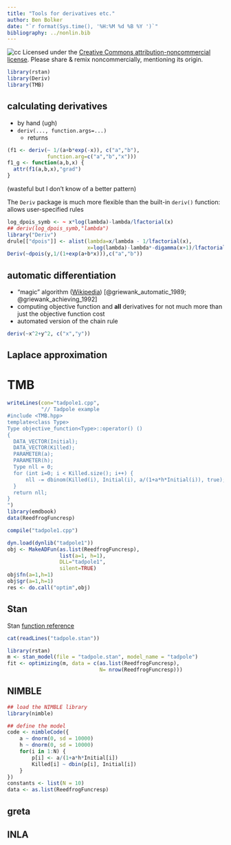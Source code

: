 ```yaml
---
title: "Tools for derivatives etc."
author: Ben Bolker
date: "`r format(Sys.time(), '%H:%M %d %B %Y ')`"
bibliography: ../nonlin.bib
---
```


![cc](pix/cc-attrib-nc.png)
Licensed under the 
[Creative Commons attribution-noncommercial license](http://creativecommons.org/licenses/by-nc/3.0/).
Please share \& remix noncommercially, mentioning its origin.

```r
library(rstan)
library(Deriv)
library(TMB)
```

## calculating derivatives

- by hand (ugh)
- `deriv(..., function.args=...)`
     - returns 
	 
```r
(f1 <- deriv(~ 1/(a+b*exp(-x)), c("a","b"),
             function.arg=c("a","b","x")))
f1_g <- function(a,b,x) {
  attr(f1(a,b,x),"grad")
}
```
(wasteful but I don't know of a better pattern)

The `Deriv` package is much more flexible than the built-in `deriv()` function: allows user-specified rules

```r
log_dpois_symb <- ~ x*log(lambda)-lambda/lfactorial(x)
## deriv(log_dpois_symb,"lambda")
library("Deriv")
drule[["dpois"]] <- alist(lambda=x/lambda - 1/lfactorial(x),
                          x=log(lambda)-lambda*-digamma(x+1)/lfactorial(x)^2)
Deriv(~dpois(y,1/(1+exp(a+b*x))),c("a","b"))
```

## automatic differentiation

- "magic" algorithm ([Wikipedia](https://en.wikipedia.org/wiki/Automatic_differentiation)) [@griewank_automatic_1989; @griewank_achieving_1992]
- computing objective function and **all** derivatives for not much more than just the objective function cost
- automated version of the chain rule

```r
deriv(~x^2+y^2, c("x","y"))
```

## Laplace approximation

# TMB

```r
writeLines(con="tadpole1.cpp",
           "// Tadpole example
#include <TMB.hpp>
template<class Type>
Type objective_function<Type>::operator() ()
{
  DATA_VECTOR(Initial);
  DATA_VECTOR(Killed);
  PARAMETER(a);
  PARAMETER(h);
  Type nll = 0;
  for (int i=0; i < Killed.size(); i++) {
      nll -= dbinom(Killed(i), Initial(i), a/(1+a*h*Initial(i)), true);
  }
  return nll;
}
")
library(emdbook)
data(ReedfrogFuncresp)
```

```r
compile("tadpole1.cpp")
```

```r
dyn.load(dynlib("tadpole1"))
obj <- MakeADFun(as.list(ReedfrogFuncresp),
                 list(a=1, h=1),
                 DLL="tadpole1",
                 silent=TRUE)
obj$fn(a=1,h=1)
obj$gr(a=1,h=1)
res <- do.call("optim",obj)
```

## Stan

Stan [function reference](https://mc-stan.org/docs/2_18/functions-reference/)
```r
cat(readLines("tadpole.stan"))
```
```r
library(rstan)
m <- stan_model(file = "tadpole.stan", model_name = "tadpole")
fit <- optimizing(m, data = c(as.list(ReedfrogFuncresp),
                              N= nrow(ReedfrogFuncresp)))
```
            
## NIMBLE

```r
## load the NIMBLE library
library(nimble)

## define the model
code <- nimbleCode({
    a ~ dnorm(0, sd = 10000)
    h ~ dnorm(0, sd = 10000)
    for(i in 1:N) {
        p[i] <- a/(1+a*h*Initial[i])
        Killed[i] ~ dbin(p[i], Initial[i])
    }
})
constants <- list(N = 10)
data <- as.list(ReedfrogFuncresp)
```

## greta

## INLA

